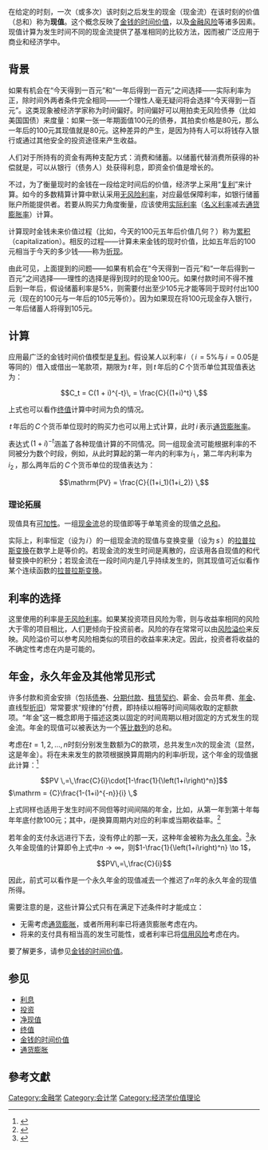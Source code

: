 在给定的时刻，一次（或多次）该时刻之后发生的现金（现金流）在该时刻的价值（总和）称为'''现值'''。这个概念反映了[[金钱的时间价值|金钱的时间价值]]，以及[[金融风险|金融风险]]等诸多因素。现值计算为发生时间不同的现金流提供了基准相同的比较方法，因而被广泛应用于商业和经济学中。

==背景==
如果有机会在“今天得到一百元”和“一年后得到一百元”之间选择——实际利率为正，除时间外两者条件完全相同——一个理性人毫无疑问将会选择“今天得到一百元”。这类现象被经济学家称为时间偏好。时间偏好可以用拍卖无风险债券（比如美国国债）来度量：如果一张一年期面值100元的债券，其拍卖价格是80元，那么一年后的100元其现值就是80元。这种差异的产生，是因为持有人可以将钱存入银行或通过其他安全的投资途径来产生收益。

人们对于所持有的资金有两种支配方式：消费和储蓄。以储蓄代替消费所获得的补偿就是，可以从银行（债务人）处获得利息，即资金价值是增长的。

不过，为了衡量现时的金钱在一段给定时间后的价值，经济学上采用“[[复利|复利]]”来计算。如今的多数精算计算中默认采用[[无风险利率|无风险利率]]，对应最低保障利率，如银行储蓄账户所能提供者。若要从购买力角度衡量，应该使用[[利率#真实与名义利率|实际利率]]（[[名义利率|名义利率]]减去[[通货膨胀率|通货膨胀率]]）计算。

计算现时金钱未来价值过程（比如，今天的100元五年后价值几何？）称为[[累积|累积]]（capitalization）。相反的过程——计算未来金钱的现时价值，比如五年后的100元相当于今天的多少钱——称为[[折现|折现]]。

由此可见，上面提到的问题——如果有机会在“今天得到一百元”和“一年后得到一百元”之间选择——理性的选择是得到现时的现金100元。如果付款时间不得不推后到一年后，假设储蓄利率是5%，则需要付出至少105元才能等同于现时付出100元（现在的100元与一年后的105元等价）。因为如果现在将100元现金存入银行，一年后储蓄人将得到105元。

==计算==
应用最广泛的金钱时间价值模型是[[复利|复利]]。假设某人以利率<math>\,i\,</math>（<math>\,i\,</math> = 5%与<math>\,i\,</math> = 0.05是等同的）借入或借出一笔款项，期限为<math>\,t\,</math>年，则<math>\,t\,</math>年后的<math>\,C\,</math>个货币单位其现值表达为：

:<math>C_t = C(1 + i)^{-t}\, = \frac{C}{(1+i)^t} \, </math>

上式也可以看作[[终值|终值]]计算中时间为负的情况。

<math>\,t\,</math>年后的<math>\,C\,</math>个货币单位现时的购买力也可以用上式计算，此时<math>\,i\,</math>表示[[通货膨胀率|通货膨胀率]]。

表达式<math>\,(1 + i)^{-t}</math>涵盖了各种现值计算的不同情况。同一组现金流可能根据利率的不同被分为数个时段，例如，从此时算起的第一年内的利率为<math>\,i_1\,</math>，第二年内利率为<math>\,i_2\,</math>，那么两年后的<math>\,C\,</math>个货币单位的现值表达为：

:<math>\mathrm{PV} = \frac{C}{(1+i_1)(1+i_2)} \,</math>

===理论拓展===
现值具有[[可加性|可加性]]。一组[[现金流|现金流]]总的现值即等于单笔资金的现值之[[总和|总和]]。

实际上，利率恒定（设为<math>\,i\,</math>）的一组现金流的现值与变换变量（设为<math>\,s\,</math>）的[[拉普拉斯变换|拉普拉斯变换]]在数学上是等价的。若现金流的发生时间是离散的，应该用各自现值的和代替变换中的积分；若现金流在一段时间内是几乎持续发生的，则其现值可近似看作某个连续函数的[[拉普拉斯变换|拉普拉斯变换]]。

==利率的选择==
这里使用的利率是[[无风险利率|无风险利率]]。如果某投资项目风险为零，则与收益率相同的风险大于零的项目相比，人们更倾向于投资前者。风险的存在常常可以由[[风险溢价|风险溢价]]来反映。风险溢价可以参考风险相类似的项目的收益率来决定。因此，投资者将收益的不确定性考虑在内是可能的。

==年金，永久年金及其他常见形式==
许多付款和资金安排（包括[[债券|债券]]、[[分期付款|分期付款]]、[[租赁契约|租赁契约]]、薪金、会员年费、[[年金|年金]]、直线型[[折旧|折旧]]）常常要求“规律的”付费，即持续以相等时间间隔收取的定额款项。“年金”这一概念即用于描述这类以固定的时间周期以相对固定的方式发生的现金流。年金的现值可以被表达为一个[[等比数列|等比数列]]的总和。

考虑在<math>t = 1,2,...,n</math>时刻分别发生数额为<math>C</math>的款项，总共发生<math>n</math>次的现金流（显然，这是年金）。将在未来发生的款项根据换算周期内的利率<math>i</math>折现，这个年金的现值据此计算：<ref>{{cite book | last = Smart | first = Scott | title = Corporate Finance | url = https://archive.org/details/introductiontoco0000megg_g3j9 | publisher = Thomson Learning | location = Stamford | year = 2008 | isbn = 184480562X | page = [https://archive.org/details/introductiontoco0000megg_g3j9/page/86 86]}}</ref>

:<math>PV \,=\,\frac{C}{i}\cdot[1-\frac{1}{\left(1+i\right)^n}] </math> <math>\mathrm = {C}\frac{1-(1+i)^{-n}}{i} \,</math>

上式同样也适用于发生时间不同但等时间间隔的年金，比如，从第一年到第十年每年年底付款100元；其中，<math>i</math>是换算周期内对应的利率或当期收益率。<ref>{{cite book | last = Khan | first = M.Y. | title = Theory & Problems in Financial Management | publisher = McGraw Hill Higher Education | location = Boston | year = 1993 | isbn = 9780074636831 }}</ref>

若年金的支付永远进行下去，没有停止的那一天，这种年金被称为[[永久年金|永久年金]]。<ref>{{cite book | last = 吴岚 | first = 黄海 | title = 金融数学引论 | publisher = 北京大学出版社 | location = 北京 | year = 2005 | isbn = 9787301083734 | page = 36 }}</ref>永久年金现值的计算即令上式中<math>n \to \infty</math>，则<math>1-\frac{1}{\left(1+i\right)^n} \to 1</math>，

:<math>PV\,=\,\frac{C}{i}</math>

因此，前式可以看作是一个永久年金的现值减去一个推迟了<math>n</math>年的永久年金的现值所得。

需要注意的是，这些计算公式只有在满足下述条件时才能成立：

* 无需考虑[[通货膨胀|通货膨胀]]，或者所用利率已将通货膨胀考虑在内。
* 将来的支付具有相当高的发生可能性，或者利率已将[[信用风险|信用风险]]考虑在内。

要了解更多，请参见[[金钱的时间价值|金钱的时间价值]]。

==参见==
* [[利息|利息]]
* [[投资|投资]]
* [[净现值|净现值]]
* [[终值|终值]]
* [[金钱的时间价值|金钱的时间价值]]
* [[通货膨胀|通货膨胀]]

== 參考文獻 ==
{{reflist}}

{{DEFAULTSORT:Present Value}}

[[Category:金融学|Category:金融学]]
[[Category:会计学|Category:会计学]]
[[Category:经济学价值理论|Category:经济学价值理论]]